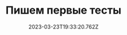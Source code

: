 ---
title: 'Пишем первые тесты'
date: '2023-03-23T19:33:20.762Z'
tags: ['Jest', 'Testing']
slug: 'https://doka.guide/tools/testing-with-jest/'
external: true
published: true
---